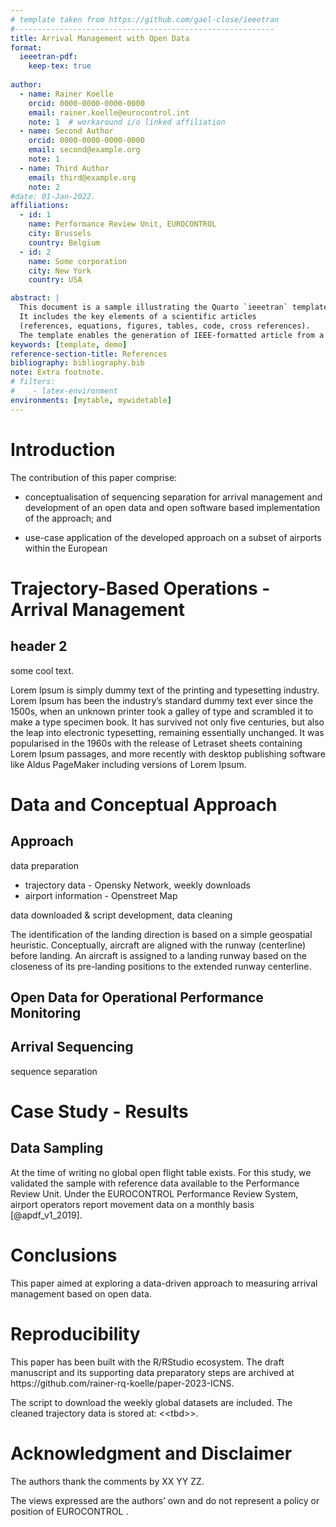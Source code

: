 ```yaml
---
# template taken from https://github.com/gael-close/ieeetran
#----------------------------------------------------------
title: Arrival Management with Open Data
format:
  ieeetran-pdf:
    keep-tex: true
    
author:
  - name: Rainer Koelle
    orcid: 0000-0000-0000-0000
    email: rainer.koelle@eurocontrol.int
    note: 1  # workaround i/o linked affiliation
  - name: Second Author
    orcid: 0000-0000-0000-0000
    email: second@example.org
    note: 1
  - name: Third Author
    email: third@example.org
    note: 2
#date: 01-Jan-2022.
affiliations:
  - id: 1
    name: Performance Review Unit, EUROCONTROL
    city: Brussels
    country: Belgium
  - id: 2
    name: Some corporation
    city: New York
    country: USA

abstract: |
  This document is a sample illustrating the Quarto `ieeetran` template.
  It includes the key elements of a scientific articles 
  (references, equations, figures, tables, code, cross references).
  The template enables the generation of IEEE-formatted article from a Jupypter notebook.
keywords: [template, demo]
reference-section-title: References
bibliography: bibliography.bib
note: Extra footnote.
# filters:
#    - latex-environment
environments: [mytable, mywidetable]
---
```


# Introduction

The contribution of this paper comprise:

-   conceptualisation of sequencing separation for arrival management and development of an open data and open software based implementation of the approach; and

-   use-case application of the developed approach on a subset of airports within the European <!-- and international context -->

# Trajectory-Based Operations - Arrival Management

## header 2

some cool text.

Lorem Ipsum is simply dummy text of the printing and typesetting industry.
Lorem Ipsum has been the industry's standard dummy text ever since the 1500s, when an unknown printer took a galley of type and scrambled it to make a type specimen book.
It has survived not only five centuries, but also the leap into electronic typesetting, remaining essentially unchanged.
It was popularised in the 1960s with the release of Letraset sheets containing Lorem Ipsum passages, and more recently with desktop publishing software like Aldus PageMaker including versions of Lorem Ipsum.

# Data and Conceptual Approach

## Approach

data preparation

-   trajectory data - Opensky Network, weekly downloads
-   airport information - Openstreet Map

data downloaded & script development, data cleaning

The identification of the landing direction is based on a simple geospatial heuristic.
Conceptually, aircraft are aligned with the runway (centerline) before landing.
An aircraft is assigned to a landing runway based on the closeness of its pre-landing positions to the extended runway centerline.

## Open Data for Operational Performance Monitoring

## Arrival Sequencing

sequence separation

# Case Study - Results

## Data Sampling

At the time of writing no global open flight table exists.
For this study, we validated the sample with reference data available to the Performance Review Unit.
Under the EUROCONTROL Performance Review System, airport operators report movement data on a monthly basis [@apdf_v1_2019].

# Conclusions

<!-- what did this paper show -->

This paper aimed at exploring a data-driven approach to measuring arrival management based on open data.

<!-- strength and weaknesses -->

<!-- application -->

<!-- further research -->

<!-- final appraisal -->

# Reproducibility  {.unnumbered}

This paper has been built with the R/RStudio ecosystem.
The draft manuscript and its supporting data preparatory steps are archived at https://github.com/rainer-rq-koelle/paper-2023-ICNS.

The script to download the weekly global datasets are included.
The cleaned trajectory data is stored at: \<\<tbd\>\>.

# Acknowledgment and Disclaimer {.unnumbered}

The authors thank the comments by XX YY ZZ.

The views expressed are the authors' own and do not represent a policy or position of EUROCONTROL <!-- and co-authors organisations -->.
